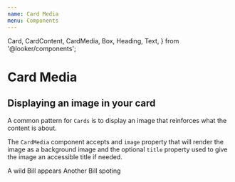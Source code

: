 ```yaml
---
name: Card Media
menu: Components
---
```


  Card,
  CardContent,
  CardMedia,
  Box,
  Heading,
  Text,
} from '@looker/components';

# Card Media

## Displaying an image in your card

A common pattern for `Cards` is to display an image that reinforces what the content is about.

The `CardMedia` component accepts and `image` property that will render the image as a background image and the optional `title` property used to give the image an accessible title if needed.

<Playground>
  <Box>
    <Card>
      <CardMedia image="https://www.fillmurray.com/300/150" title="Bill 1" />
      <CardContent>
        <Heading>A wild Bill appears</Heading>
      </CardContent>
    </Card>
  </Box>
  <Box mt="medium">
    <Card>
      <CardMedia image="https://www.fillmurray.com/600/300" title="Bill 2" />
      <CardContent>
        <Heading>Another Bill spoting</Heading>
      </CardContent>
    </Card>
  </Box>
</Playground>
